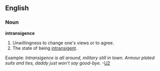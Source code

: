 ==English==
===Noun===
'''intransigence'''
#Unwillingness to change one's views or to agree.
#The state of being [[intransigent]].
Example: ''Intransigence is all around, military still in town. Armour plated suits and ties, daddy just won't say good-bye.''  -[[w:U2|U2]]